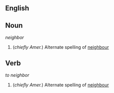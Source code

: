 ==English==

== Noun ==
''neighbor''

# (''chiefly Amer.'') Alternate spelling of [[neighbour]] 

== Verb ==
''to neighbor''

# (''chiefly Amer.'') Alternate spelling of [[neighbour]]